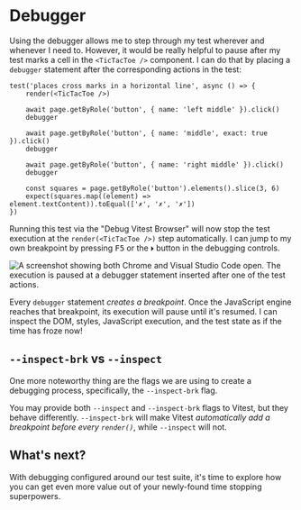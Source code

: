 # Debugger

Using the debugger allows me to step through my test wherever and whenever I need to. However, it would be really helpful to pause after my test marks a cell in the `<TicTacToe />` component. I can do that by placing a `debugger` statement after the corresponding actions in the test:

```tsx filename=tic-tac-toe.browser.test.tsx nonumber nocopy highlight=5,8,11
test('places cross marks in a horizontal line', async () => {
	render(<TicTacToe />)

	await page.getByRole('button', { name: 'left middle' }).click()
	debugger

	await page.getByRole('button', { name: 'middle', exact: true }).click()
	debugger

	await page.getByRole('button', { name: 'right middle' }).click()
	debugger

	const squares = page.getByRole('button').elements().slice(3, 6)
	expect(squares.map((element) => element.textContent)).toEqual(['✗', '✗', '✗'])
})
```

Running this test via the "Debug Vitest Browser" will now stop the test execution at the `render(<TicTacToe />)` step automatically. I can jump to my own breakpoint by pressing <kbd>F5</kbd> or the `⏵` button in the debugging controls.

![A screenshot showing both Chrome and Visual Studio Code open. The execution is paused at a debugger statement inserted after one of the test actions.](/assets/04-02-debugger-in-action.png)

Every `debugger` statement _creates a breakpoint_. Once the JavaScript engine reaches that breakpoint, its execution will pause until it's resumed. I can inspect the DOM, styles, JavaScript execution, and the test state as if the time has froze now!

## `--inspect-brk` vs `--inspect`

One more noteworthy thing are the flags we are using to create a debugging process, specifically, the `--inspect-brk` flag.

You may provide both `--inspect` and `--inspect-brk` flags to Vitest, but they behave differently. `--inspect-brk` will make Vitest _automatically add a breakpoint before every `render()`_, while `--inspect` will not.

## What's next?

With debugging configured around our test suite, it's time to explore how you can get even more value out of your newly-found time stopping superpowers.
